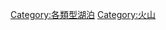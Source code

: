 {{catmore}}
{{Commonscat|Crater lakes}}

[[Category:各類型湖泊|Category:各類型湖泊]]
[[Category:火山|Category:火山]]